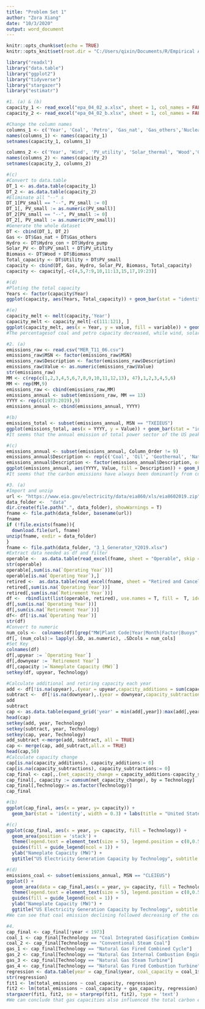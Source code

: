 ```yaml
---
title: "Problem Set 1"
author: "Zora Xiang"
date: "10/3/2020"
output: word_document
---
```


```r
knitr::opts_chunk$set(echo = TRUE)
knitr::opts_knit$set(root.dir = "C:/Users/qixin/Documents/R/Empirical Analysis of Energy Markets/PS1")
```

```r
library("readxl")
library("data.table")
library("ggplot2")
library("tidyverse")
library("stargazer")
library("estimatr")
```

```r
#1. (a) & (b)
capacity_1 <- read_excel("epa_04_02_a.xlsx", sheet = 1, col_names = FALSE, col_types = NULL, skip = 4, n_max = 11)
capacity_2 <- read_excel("epa_04_02_b.xlsx", sheet = 1, col_names = FALSE, col_types = NULL, skip = 6, n_max = 11)

#Change the column names
columns_1 <- c('Year', 'Coal', 'Petro', 'Gas_nat', 'Gas_others','Nuclear','Hydro_con', 'Other_renew', 'Hydro_pump', 'Others', 'Utility', 'PV_small')
names(columns_1) <- names(capacity_1)
setnames(capacity_1, columns_1)

columns_2 <- c('Year', 'Wind', 'PV_utility', 'Solar_thermal', 'Wood','Geothermal','Biomass', 'Other_renew', 'PV_small', 'PV_total', 'Solar')
names(columns_2) <- names(capacity_2)
setnames(capacity_2, columns_2)
```


```r
#(c)
#Convert to data.table
DT_1 <- as.data.table(capacity_1)
DT_2 <- as.data.table(capacity_2)
#Eliminate all "--" s
DT_1[PV_small == "--", PV_small := 0]
DT_1[, PV_small := as.numeric(PV_small)]
DT_2[PV_small == "--", PV_small := 0]
DT_2[, PV_small := as.numeric(PV_small)]
#Generate the whole dataset
DT <- cbind(DT_1, DT_2)
Gas <- DT$Gas_nat + DT$Gas_others
Hydro <- DT$Hydro_con + DT$Hydro_pump
Solar_PV <- DT$PV_small + DT$PV_utility
Biomass <- DT$Wood + DT$Biomass
Total_capacity <- DT$Utility + DT$PV_small
capacity <- cbind(DT, Gas, Hydro, Solar_PV, Biomass, Total_capacity)
capacity <- capacity[,-c(4,5,7:9,10,11:13,15,17,19:23)]
```


```r
#(d)
#Ploting the total capacity
Years <- factor(capacity$Year)
ggplot(capacity, aes(Years, Total_capacity)) + geom_bar(stat = "identity", width = 0.4) + scale_y_continuous(1000000,1200000) + labs(title = "Total Capacity 2008-2018", x = "Years", y = "Total Capacity (MW)") + theme_classic()
```

```r
#(e)
capacity_melt <- melt(capacity,'Year')
capacity_melt <- capacity_melt[-c(111:121), ]
ggplot(capacity_melt, aes(x = Year, y = value, fill = variable)) + geom_bar(position = 'stack', stat = 'identity') + labs(title = "Total Capacity by Energy Sources 2008-2018", x = "Years", y = "MW")
#The percentagesof coal and petro capacity decreased, while wind, solar PV and biomass increased.
```



```r
#2. (a)
emissions_raw <- read.csv("MER_T11_06.csv")
emissions_raw$MSN <- factor(emissions_raw$MSN)
emissions_raw$Description <- factor(emissions_raw$Description)
emissions_raw$Value <- as.numeric(emissions_raw$Value)
str(emissions_raw)
MM <- c(rep(c(1,2,3,4,5,6,7,8,9,10,11,12,13), 47),1,2,3,4,5,6)
MM <- rep(MM,9)
emissions_raw <- cbind(emissions_raw,MM)
emissions_annual <- subset(emissions_raw, MM == 13)
YYYY <- rep(c(1973:2019),9)
emissions_annual <- cbind(emissions_annual, YYYY)
```


```r
#(b)
emissions_total <- subset(emissions_annual, MSN == "TXEIEUS")
ggplot(emissions_total, aes(x = YYYY, y = Value)) + geom_bar(stat = "identity", width = 0.5) + labs(title = "Total Energy Electric Power Sector Carbon Emissions 1973-2019", x = "Years", y = "Million Tons")
#It seems that the annual emission of total power sector of the US peaked around 2007, and has been declining ever since.
```


```r
#(c)
emissions_annual <- subset(emissions_annual, Column_Order != 9)
emissions_annual$Description <- rep(c('Coal', 'Oil', 'Geothermal', 'Natural Gas', 'Non-Biomass Waste', 'Oil', 'Oil', 'Oil'),each = 47)
emissions_annual$Description <- factor(emissions_annual$Description, order = TRUE, levels = c('Non-Biomass Waste','Geothermal','Oil','Natural Gas','Coal'))
ggplot(emissions_annual, aes(YYYY, Value, fill = Description)) + geom_bar(position = 'stack', stat = 'identity', width = 1) + labs(title = "Carbon Emissions of US Power Sector by Energy Sources 1973-2019", x = "Years", y = "Million Tons")
#It seems that the carbon emissions have always been dominantly from coal sources, but the share of coal emissions have been declining since 2007 with its actual number.
```

```r
#3. (a)
#Import and unzip
url <- "https://www.eia.gov/electricity/data/eia860/xls/eia8602019.zip"
data_folder <-  "data"
dir.create(file.path(".", data_folder), showWarnings = T)
fname <- file.path(data_folder, basename(url))
fname
if (!file.exists(fname)){
  download.file(url, fname)
unzip(fname, exdir = data_folder)
}
fname <- file.path(data_folder, "3_1_Generator_Y2019.xlsx")
#Extract data needed as df and filter
operable <-  as.data.table(read_excel(fname, sheet = "Operable", skip = 1, na = 'NA'))
str(operable)
operable[,sum(is.na(`Operating Year`))]
operable[is.na(`Operating Year`),] 
retired <-  as.data.table(read_excel(fname, sheet = "Retired and Canceled", skip = 1, na = 'NA'))
retired[,sum(is.na(`Operating Year`))]
retired[,sum(is.na(`Retirement Year`))]
df <-  rbindlist(list(operable, retired), use.names = T, fill =  T, idcol = T)
df[,sum(is.na(`Operating Year`))]
df[,sum(is.na(`Retirement Year`))]
df<- df[!is.na(`Operating Year`)]
str(df)
#Convert to numeric
num_cols <-  colnames(df)[grep("MW|Plant Code|Year|Month|Factor|Buoys", colnames(df), ignore.case=T)]
df[, (num_cols):= lapply(.SD, as.numeric), .SDcols = num_cols]
#Set Key
colnames(df)
df[,upyear := `Operating Year`]
df[,downyear := `Retirement Year`]
df[,capacity :=`Nameplate Capacity (MW)`]
setkey(df, upyear, Technology)
```

```r
#Calculate additional and retiring capacity each year
add <- df[!is.na(upyear),.(year = upyear,capacity_additions = sum(capacity,na.rm = T)), by = key(df)]
subtract <-  df[!is.na(downyear),.(year = downyear,capacity_subtractions = sum(capacity,na.rm = T)), by = .(downyear, Technology)]
add
subtract
cap <- as.data.table(expand_grid('year' = min(add[,year]):max(add[,year]), 'Technology' = unique(add[,Technology])))
head(cap)
setkey(add, year, Technology)
setkey(subtract, year, Technology)
setkey(cap, year, Technology)
add_subtract <-merge(add, subtract, all = TRUE)
cap <- merge(cap, add_subtract,all.x = TRUE)
head(cap,50)
#Calculate capacity change
cap[is.na(capacity_additions), capacity_additions:= 0]
cap[is.na(capacity_subtractions), capacity_subtractions:= 0]
cap_final <- cap[,.(net_capacity_change = capacity_additions-capacity_subtractions), by = key(cap)]
cap_final[, capacity := cumsum(net_capacity_change), by = Technology]
cap_final[,Technology:= as.factor(Technology)]
cap_final
```

```r
#(b)
ggplot(cap_final, aes(x = year, y= capacity)) +
  geom_bar(stat = 'identity', width = 0.3) + labs(title = "United States Electricity Generation Capacity 1891-2019", x = "Years", y = "Million Tons") + theme_classic()
```

```r
#(c)
ggplot(cap_final, aes(x = year, y= capacity, fill = Technology)) +
  geom_area(position = 'stack') +
  theme(legend.text = element_text(size = 5), legend.position = c(0,0.5)) +
  guides(fill = guide_legend(ncol = 1)) +
  ylab("Nameplate Capacity (MW)") +
  ggtitle("US Electricity Generation Capacity by Technology", subtitle = "source: EIA-860 data")
```

```r
#(d)
emissions_coal <- subset(emissions_annual, MSN == "CLEIEUS")
ggplot() +
  geom_area(data = cap_final,aes(x = year, y= capacity, fill = Technology), position = 'stack') +
  theme(legend.text = element_text(size = 5), legend.position = c(0,0.5)) +
  guides(fill = guide_legend(ncol = 1)) +
  ylab("Nameplate Capacity (MW)") +
  ggtitle("US Electricity Generation Capacity by Technology", subtitle = "source: EIA-860 data") + xlim(1973, 2019) + geom_line(data = emissions_coal, aes(x = YYYY, y = Value*500)) 
#We can see that coal emission declining followed decreasing of the coal capacity in the US.
```

```r
#4.
cap_final <- cap_final[!year < 1973]
coal_1 <- cap_final[Technology == "Coal Integrated Gasification Combined Cycle"]
coal_2 <- cap_final[Technology == "Conventional Steam Coal"]
gas_1 <- cap_final[Technology == "Natural Gas Fired Combined Cycle"]
gas_2 <- cap_final[Technology == "Natural Gas Internal Combustion Engine"]
gas_3 <- cap_final[Technology == "Natural Gas Steam Turbine"]
gas_4 <- cap_final[Technology == "Natural Gas Fired Combustion Turbine"]
regression <- data.table(year = cap_final$year, coal_capacity = coal_1$capacity + coal_2$capacity, gas_capacity = gas_1$capacity + gas_2$capacity + gas_3$capacity + gas_4$capacity, total_emissions = emissions_total$Value)
str(regression)
fit1 <- lm(total_emissions ~ coal_capacity, regression)
fit2 <- lm(total_emissions ~ coal_capacity + gas_capacity, regression)
stargazer(fit1, fit2, se = starprep(fit1, fit2), type = 'text')
#We can conclude that gas capacities also influenced the total carbon emissions.
```



